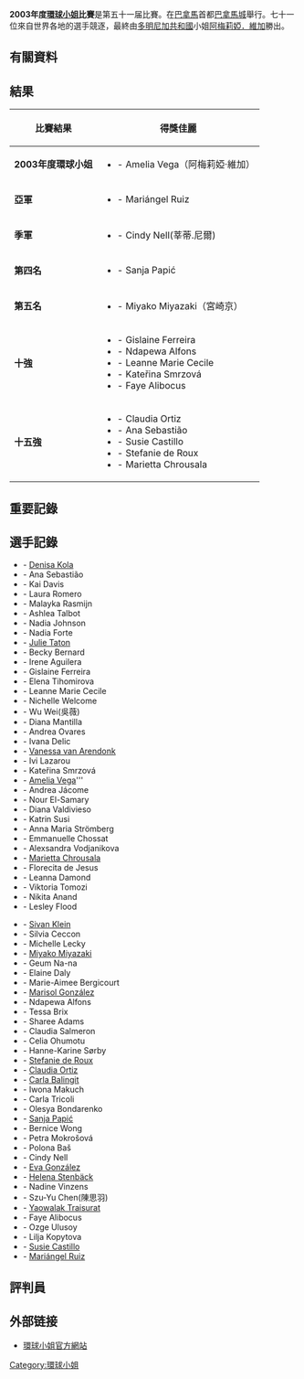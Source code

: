 '''2003年度[[環球小姐|環球小姐]]比賽'''是第五十一届比賽。在[[巴拿馬|巴拿馬]]首都[[巴拿馬城|巴拿馬城]]舉行。七十一位來自世界各地的選手競逐，最終由[[多明尼加共和國|多明尼加共和國]]小姐[[阿梅莉婭．維加|阿梅莉婭．維加]]勝出。

== 有關資料 ==

== 結果 ==

{| class="wikitable"
! 比賽結果
! 得獎佳麗
|-
| '''2003年度環球小姐'''
|
*'''{{DOM}}''' - Amelia Vega（阿梅莉婭·維加）
|-
| '''亞軍'''
|
*'''{{VEN}}''' - Mariángel Ruiz
|-
| '''季軍'''
|
*'''{{ZAF}}''' - Cindy Nell(莘蒂.尼爾)
|-
| '''第四名'''
|
*'''{{SCG}}''' - Sanja Papić
|-
| '''第五名'''
|
*'''{{JAP}}''' - Miyako Miyazaki（宮崎京）
|-
| '''十強'''
|
*'''{{BRA}}''' - Gislaine Ferreira
*'''{{NAM}}''' - Ndapewa Alfons
*'''{{CAN}}''' - Leanne Marie Cecile
*'''{{CZE}}''' - Kateřina Smrzová
*'''{{TRI}}''' - Faye Alibocus
|-
| '''十五強'''
|
*'''{{PER}}''' - Claudia Ortiz
*'''{{ANG}}''' - Ana Sebastião
*'''{{USA}}''' - Susie Castillo
*'''{{PAN}}''' - Stefanie de Roux
*'''{{GRE}}''' - Marietta Chrousala
|}

== 重要記錄 ==

== 選手記錄 ==
{{col-begin}}
{{col-2}}
*'''{{ALB}}''' - [[Denisa_Kola|Denisa Kola]]
*'''{{ANG}}''' - Ana Sebastião
*'''{{ATG|name=安地瓜及百布達}}''' - Kai Davis
*'''{{ARG}}''' - Laura Romero
*'''{{ARU}}''' - Malayka Rasmijn
*'''{{AUS}}''' - Ashlea Talbot
*'''{{BAH}}''' - Nadia Johnson
*'''{{BAR}}''' - Nadia Forte
*'''{{BEL}}''' - [[Julie_Taton|Julie Taton]]
*'''{{flag|BIZ|1981}}''' - Becky Bernard
*'''{{BOL}}''' - Irene Aguilera
*'''{{BRA}}''' - Gislaine Ferreira
*'''{{BUL}}''' - Elena Tihomirova
*'''{{CAN}}''' - Leanne Marie Cecile
*'''{{CYM}}''' - Nichelle Welcome
*'''{{CHN}}''' - Wu Wei(吳薇)
*'''{{COL}}''' - Diana Mantilla
*'''{{CRC}}''' - Andrea Ovares
*'''{{CRO}}''' - Ivana Delic
*'''{{CUR}}''' - [[Vanessa_van_Arendonk|Vanessa van Arendonk]]
*'''{{CYP}}''' - Ivi Lazarou
*'''{{CZE}}''' - Kateřina Smrzová
*'''{{DOM}}''' - [[Amelia_Vega|Amelia Vega]]'''
*'''{{ECU}}''' - Andrea Jácome
*'''{{EGY}}''' - Nour El-Samary
*'''{{SLV}}''' - Diana Valdivieso
*'''{{EST}}''' - Katrin Susi
*'''{{FIN}}''' - Anna Maria Strömberg
*'''{{FRA}}''' - Emmanuelle Chossat
*'''{{GER}}''' - Alexsandra Vodjanikova
*'''{{GRE}}''' - [[Marietta_Chrousala|Marietta Chrousala]]
*'''{{GUA}}''' - Florecita de Jesus
*'''{{GUY}}''' - Leanna Damond
*'''{{HUN}}''' - Viktoria Tomozi
*'''{{IND}}''' - Nikita Anand
*'''{{IRL}}''' - Lesley Flood
{{col-2}}
*'''{{ISR}}''' - [[Sivan_Klein|Sivan Klein]]
*'''{{ITA}}''' - Silvia Ceccon
*'''{{JAM}}''' - Michelle Lecky
*'''{{JPN}}''' - [[Miyako_Miyazaki|Miyako Miyazaki]]
*'''{{KOR}}''' - Geum Na-na
*'''{{MAS}}''' - Elaine Daly
*'''{{MUS}}''' - Marie-Aimee Bergicourt
*'''{{MEX}}''' - [[Marisol_González|Marisol González]]
*'''{{NAM}}''' - Ndapewa Alfons
*'''{{NED}}''' - Tessa Brix
*'''{{NZL}}''' - Sharee Adams
*'''{{NIC}}''' - Claudia Salmeron
*'''{{NGA}}''' - Celia Ohumotu
*'''{{NOR}}''' - Hanne-Karine Sørby
*'''{{PAN}}''' - [[Stefanie_de_Roux|Stefanie de Roux]]
*'''{{PER}}''' - [[Claudia_Ortiz|Claudia Ortiz]]
*'''{{PHI}}''' - [[Carla_Balingit|Carla Balingit]]
*'''{{POL}}''' - Iwona Makuch
*'''{{PUR}}''' - Carla Tricoli
*'''{{RUS}}''' - Olesya Bondarenko
*'''{{SCG|name=敘利亞及蒙特內哥羅}}''' - [[Sanja_Papić|Sanja Papić]]
*'''{{SIN}}''' - Bernice Wong
*'''{{SVK}}''' - Petra Mokrošová
*'''{{SLO}}''' - Polona Baš
*'''{{ZAF}}''' - Cindy Nell
*'''{{ESP}}''' - [[Eva_González|Eva González]]
*'''{{SWE}}''' - [[Helena_Stenbäck|Helena Stenbäck]]
*'''{{SUI}}''' - Nadine Vinzens
*'''{{TWN}}''' - Szu-Yu Chen(陳思羽)
*'''{{THA}}''' - [[Yaowalak_Traisurat|Yaowalak Traisurat]]
*'''{{TTO|name=千里達及托巴哥}}''' - Faye Alibocus
*'''{{TUR}}''' - Ozge Ulusoy
*'''{{UKR}}''' - Lilja Kopytova
*'''{{USA}}''' - [[Susie_Castillo|Susie Castillo]]
*'''{{flag|Venezuela|1930}}''' - [[Mariángel_Ruiz|Mariángel Ruiz]]
{{col-end}}

== 評判員 ==

== 外部链接 ==
* [http://www.missuniverse.com 環球小姐官方網站]{{Wayback|url=http://www.missuniverse.com/ |date=20110225132231 }}

{{Miss Universe}}

[[Category:環球小姐|Category:環球小姐]]